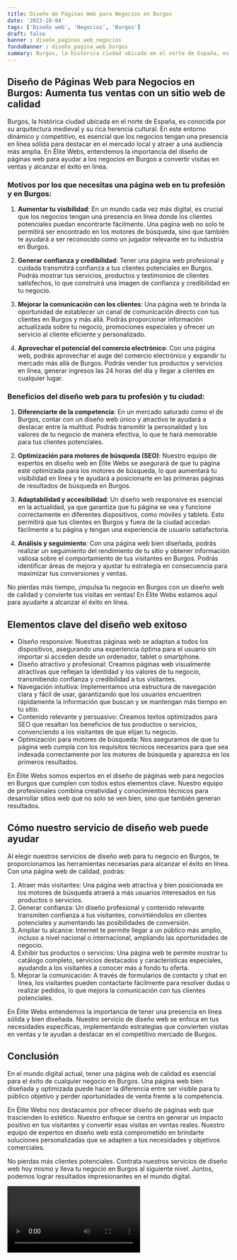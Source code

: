 ```yaml
---
title: Diseño de Páginas Web para Negocios en Burgos
date: '2023-10-04'
tags: ['Diseño web', 'Negocios', 'Burgos']
draft: false
banner : diseño_paginas_web_negocios
fondoBanner : diseño_pagina_web_burgos
summary: Burgos, la histórica ciudad ubicada en el norte de España, es conocida por su arquitectura medieval y su rica herencia cultural. En este entorno dinámico y competitivo, es esencial que los negocios tengan una presencia en línea sólida para destacar en el mercado local y atraer a una audiencia más amplia. En Élite Webs, entendemos la importancia del diseño de páginas web para ayudar a los negocios en Burgos a convertir visitas en ventas y alcanzar el éxito en línea.
---
```


## Diseño de Páginas Web para Negocios en Burgos: Aumenta tus ventas con un sitio web de calidad

Burgos, la histórica ciudad ubicada en el norte de España, es conocida por su arquitectura medieval y su rica herencia cultural. En este entorno dinámico y competitivo, es esencial que los negocios tengan una presencia en línea sólida para destacar en el mercado local y atraer a una audiencia más amplia. En Élite Webs, entendemos la importancia del diseño de páginas web para ayudar a los negocios en Burgos a convertir visitas en ventas y alcanzar el éxito en línea.

### Motivos por los que necesitas una página web en tu profesión y en Burgos:

1. **Aumentar tu visibilidad**: En un mundo cada vez más digital, es crucial que los negocios tengan una presencia en línea donde los clientes potenciales puedan encontrarte fácilmente. Una página web no solo te permitirá ser encontrado en los motores de búsqueda, sino que también te ayudará a ser reconocido como un jugador relevante en tu industria en Burgos.

2. **Generar confianza y credibilidad**: Tener una página web profesional y cuidada transmitirá confianza a tus clientes potenciales en Burgos. Podrás mostrar tus servicios, productos y testimonios de clientes satisfechos, lo que construirá una imagen de confianza y credibilidad en tu negocio.

3. **Mejorar la comunicación con los clientes**: Una página web te brinda la oportunidad de establecer un canal de comunicación directo con tus clientes en Burgos y más allá. Podrás proporcionar información actualizada sobre tu negocio, promociones especiales y ofrecer un servicio al cliente eficiente y personalizado.

4. **Aprovechar el potencial del comercio electrónico**: Con una página web, podrás aprovechar el auge del comercio electrónico y expandir tu mercado más allá de Burgos. Podrás vender tus productos y servicios en línea, generar ingresos las 24 horas del día y llegar a clientes en cualquier lugar.

### Beneficios del diseño web para tu profesión y tu ciudad:

1. **Diferenciarte de la competencia**: En un mercado saturado como el de Burgos, contar con un diseño web único y atractivo te ayudará a destacar entre la multitud. Podrás transmitir la personalidad y los valores de tu negocio de manera efectiva, lo que te hará memorable para tus clientes potenciales.

2. **Optimización para motores de búsqueda (SEO)**: Nuestro equipo de expertos en diseño web en Élite Webs se asegurará de que tu página esté optimizada para los motores de búsqueda, lo que aumentará tu visibilidad en línea y te ayudará a posicionarte en las primeras páginas de resultados de búsqueda en Burgos.

3. **Adaptabilidad y accesibilidad**: Un diseño web responsive es esencial en la actualidad, ya que garantiza que tu página se vea y funcione correctamente en diferentes dispositivos, como móviles y tablets. Esto permitirá que tus clientes en Burgos y fuera de la ciudad accedan fácilmente a tu página y tengan una experiencia de usuario satisfactoria.

4. **Análisis y seguimiento**: Con una página web bien diseñada, podrás realizar un seguimiento del rendimiento de tu sitio y obtener información valiosa sobre el comportamiento de tus visitantes en Burgos. Podrás identificar áreas de mejora y ajustar tu estrategia en consecuencia para maximizar tus conversiones y ventas.

No pierdas más tiempo, ¡impulsa tu negocio en Burgos con un diseño web de calidad y convierte tus visitas en ventas! En Élite Webs estamos aquí para ayudarte a alcanzar el éxito en línea.

<GifSeo />

<Cta />

## Elementos clave del diseño web exitoso

- Diseño responsive: Nuestras páginas web se adaptan a todos los dispositivos, asegurando una experiencia óptima para el usuario sin importar si acceden desde un ordenador, tablet o smartphone.
- Diseño atractivo y profesional: Creamos páginas web visualmente atractivas que reflejan la identidad y los valores de tu negocio, transmitiendo confianza y credibilidad a tus visitantes.
- Navegación intuitiva: Implementamos una estructura de navegación clara y fácil de usar, garantizando que los usuarios encuentren rápidamente la información que buscan y se mantengan más tiempo en tu sitio.
- Contenido relevante y persuasivo: Creamos textos optimizados para SEO que resaltan los beneficios de tus productos o servicios, convenciendo a los visitantes de que elijan tu negocio.
- Optimización para motores de búsqueda: Nos aseguramos de que tu página web cumpla con los requisitos técnicos necesarios para que sea indexada correctamente por los motores de búsqueda y aparezca en los primeros resultados.

En Élite Webs somos expertos en el diseño de páginas web para negocios en Burgos que cumplen con todos estos elementos clave. Nuestro equipo de profesionales combina creatividad y conocimientos técnicos para desarrollar sitios web que no solo se ven bien, sino que también generan resultados.

## Cómo nuestro servicio de diseño web puede ayudar

Al elegir nuestros servicios de diseño web para tu negocio en Burgos, te proporcionamos las herramientas necesarias para alcanzar el éxito en línea. Con una página web de calidad, podrás:

1. Atraer más visitantes: Una página web atractiva y bien posicionada en los motores de búsqueda atraerá a más usuarios interesados en tus productos o servicios.
2. Generar confianza: Un diseño profesional y contenido relevante transmiten confianza a tus visitantes, convirtiéndolos en clientes potenciales y aumentando las posibilidades de conversión.
3. Ampliar tu alcance: Internet te permite llegar a un público más amplio, incluso a nivel nacional o internacional, ampliando las oportunidades de negocio.
4. Exhibir tus productos o servicios: Una página web te permite mostrar tu catálogo completo, servicios destacados y características especiales, ayudando a los visitantes a conocer más a fondo tu oferta.
5. Mejorar la comunicación: A través de formularios de contacto y chat en línea, los visitantes pueden contactarte fácilmente para resolver dudas o realizar pedidos, lo que mejora la comunicación con tus clientes potenciales.

En Élite Webs entendemos la importancia de tener una presencia en línea sólida y bien diseñada. Nuestro servicio de diseño web se enfoca en tus necesidades específicas, implementando estrategias que convierten visitas en ventas y te ayudan a destacar en el competitivo mercado de Burgos.

## Conclusión

En el mundo digital actual, tener una página web de calidad es esencial para el éxito de cualquier negocio en Burgos. Una página web bien diseñada y optimizada puede hacer la diferencia entre ser visible para tu público objetivo y perder oportunidades de venta frente a la competencia.

En Élite Webs nos destacamos por ofrecer diseño de páginas web que trascienden lo estético. Nuestro enfoque se centra en generar un impacto positivo en tus visitantes y convertir esas visitas en ventas reales. Nuestro equipo de expertos en diseño web está comprometido en brindarte soluciones personalizadas que se adapten a tus necesidades y objetivos comerciales.

No pierdas más clientes potenciales. Contrata nuestros servicios de diseño web hoy mismo y lleva tu negocio en Burgos al siguiente nivel. Juntos, podemos lograr resultados impresionantes en el mundo digital.

<Video />

<CtaBot job='Negocios' city='Burgos'/>

<Gmaps query='Burgos+españa+maps' />
